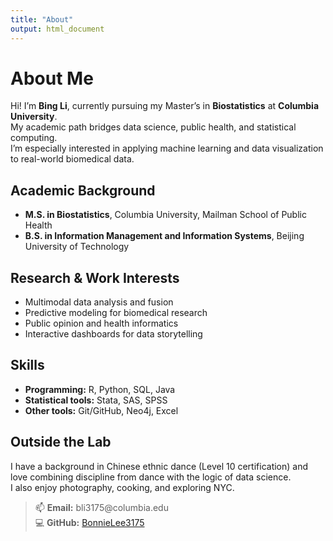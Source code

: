 ```yaml
---
title: "About"
output: html_document
---
```


# About Me

Hi! I’m **Bing Li**, currently pursuing my Master’s in **Biostatistics** at **Columbia University**.  
My academic path bridges data science, public health, and statistical computing.  
I’m especially interested in applying machine learning and data visualization to real-world biomedical data.

## Academic Background
- **M.S. in Biostatistics**, Columbia University, Mailman School of Public Health  
- **B.S. in Information Management and Information Systems**, Beijing University of Technology

## Research & Work Interests
- Multimodal data analysis and fusion  
- Predictive modeling for biomedical research  
- Public opinion and health informatics  
- Interactive dashboards for data storytelling  

## Skills
- **Programming:** R, Python, SQL, Java  
- **Statistical tools:** Stata, SAS, SPSS  
- **Other tools:** Git/GitHub, Neo4j, Excel  

## Outside the Lab
I have a background in Chinese ethnic dance (Level 10 certification) and love combining discipline from dance with the logic of data science.  
I also enjoy photography, cooking, and exploring NYC.

> 📫 **Email:** bli3175@columbia.edu  
> 💻 **GitHub:** [BonnieLee3175](https://github.com/BonnieLee3175)